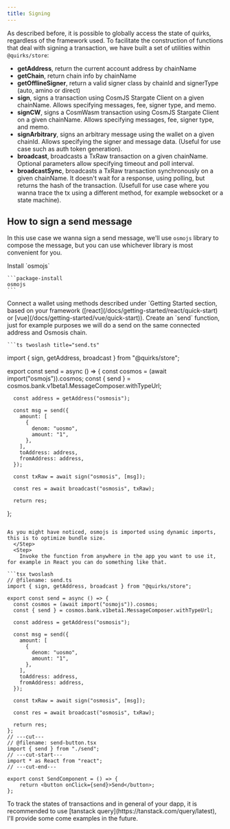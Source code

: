 ```yaml
---
title: Signing
---
```


As described before, it is possible to globally access the state of quirks, regardless of the framework used. To facilitate the construction of functions that deal with signing a transaction, we have built a set of utilities within `@quirks/store`:

- **getAddress**, return the current account address by chainName
- **getChain**, return chain info by chainName
- **getOfflineSigner**, return a valid signer class by chainId and signerType (auto, amino or direct)
- **sign**, signs a transaction using CosmJS Stargate Client on a given chainName. Allows specifying messages, fee, signer type, and memo.
- **signCW**, signs a CosmWasm transaction using CosmJS Stargate Client on a given chainName. Allows specifying messages, fee, signer type, and memo.
- **signArbitrary**, signs an arbitrary message using the wallet on a given chainId. Allows specifying the signer and message data. (Useful for use case such as auth token generation).
- **broadcast**, broadcasts a TxRaw transaction on a given chainName. Optional parameters allow specifying timeout and poll interval.
- **broadcastSync**, broadcasts a TxRaw transaction synchronously on a given chainName. It doesn't wait for a response, using polling, but returns the hash of the transaction. (Usefull for use case where you wanna trace the tx using a different method, for example websocket or a state machine).

## How to sign a send message

In this use case we wanna sign a send message, we'll use `osmojs` library to compose the message, but you can use whichever library is most convenient for you.

<Steps>
  <Step>
    Install `osmojs`

    ```package-install
    osmojs
    ```
  </Step>
  <Step>
    Connect a wallet using methods described under `Getting Started section, based on your framework ([react](/docs/getting-started/react/quick-start) or [vue](/docs/getting-started/vue/quick-start)).
  </Step>
  <Step>
    Create an `send` function, just for example purposes we will do a send on the same connected address and Osmosis chain.

    ```ts twoslash title="send.ts"
import { sign, getAddress, broadcast } from "@quirks/store";

export const send = async () => {
      const cosmos = (await import("osmojs")).cosmos;
      const { send } = cosmos.bank.v1beta1.MessageComposer.withTypeUrl;

      const address = getAddress("osmosis");

      const msg = send({
        amount: [
          {
            denom: "uosmo",
            amount: "1",
          },
        ],
        toAddress: address,
        fromAddress: address,
      });

      const txRaw = await sign("osmosis", [msg]);

      const res = await broadcast("osmosis", txRaw);

      return res;
};
```

As you might have noticed, osmojs is imported using dynamic imports, this is to optimize bundle size.
  </Step>
  <Step>
    Invoke the function from anywhere in the app you want to use it, for example in React you can do something like that.

```tsx twoslash
// @filename: send.ts
import { sign, getAddress, broadcast } from "@quirks/store";

export const send = async () => {
  const cosmos = (await import("osmojs")).cosmos;
  const { send } = cosmos.bank.v1beta1.MessageComposer.withTypeUrl;

  const address = getAddress("osmosis");

  const msg = send({
    amount: [
      {
        denom: "uosmo",
        amount: "1",
      },
    ],
    toAddress: address,
    fromAddress: address,
  });

  const txRaw = await sign("osmosis", [msg]);

  const res = await broadcast("osmosis", txRaw);

  return res;
};
// ---cut---
// @filename: send-button.tsx
import { send } from "./send";
// ---cut-start---
import * as React from "react";
// ---cut-end---

export const SendComponent = () => {
    return <button onClick={send}>Send</button>;
};
```
  </Step>
</Steps>

<Callout>
To track the states of transactions and in general of your dapp, it is recommended to use [tanstack query](https://tanstack.com/query/latest), I'll provide some come examples in the future.
</Callout>
